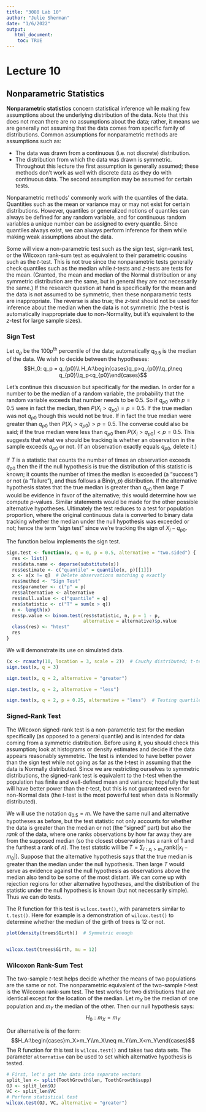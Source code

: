 ---
title: "3080 Lab 10"
author: "Julie Sherman"
date: "1/6/2022"
output:
   html_document:
    toc: TRUE
---
# Lecture 10
## Nonparametric Statistics
**Nonparametric statistics** concern statistical inference while making few assumptions about the underlying distribution of the data. Note that this does not mean there are *no* assumptions about the data; rather, it means we are generally not assuming that the data comes from specific family of distributions. Common assumptions for nonparametric methods are assumptions such as:

* The data was drawn from a continuous (i.e. not discrete) distribution.
* The distribution from which the data was drawn is symmetric.
Throughout this lecture the first assumption is generally assumed; these methods don’t work as well with discrete data as they do with continuous data. The second assumption may be assumed for certain tests.

Nonparametric methods’ commonly work with the quantiles of the data. Quantities such as the mean or variance may or may not exist for certain distributions. However, quantiles or generalized notions of quantiles can always be defined for any random variable, and for continuous random variables a unique number can be assigned to every quantile. Since quantiles always exist, we can always perform inference for them while making weak assumptions about the data.

Some will view a non-parametric test such as the sign test, sign-rank test, or the Wilcoxon rank-sum test as equivalent to their parametric cousins such as the  $t$-test. This is not true since the nonparametric tests generally check quantiles such as the median while  $t$-tests and  $z$-tests are tests for the mean. (Granted, the mean and median of the Normal distribution or any symmetric distribution are the same, but in general they are not necessarily the same.) If the research question at hand is specifically for the mean and the data is not assumed to be symmetric, then these nonparametric tests are inappropriate. The reverse is also true; the  $z$-test should not be used for inference about the median when the data is not symmetric (the  $t$-test is automatically inappropriate due to non-Normality, but it’s equivalent to the  $z$-test for large sample sizes).

### Sign Test
Let  $q_p$ be the $100p^{\text{th}}$ percentile of the data; automatically  $q_{0.5}$  is the median of the data. We wish to decide between the hypotheses:
$$H_0: q_p = q_{p0}\\
H_A:\begin{cases}q_p>q_{p0}\\q_p\neq  q_{p0}\\q_p<q_{p0}\end{cases}$$

Let’s continue this discussion but specifically for the median. In order for a number to be the median of a random variable, the probability that the random variable exceeds that number needs to be 0.5. So if $q_{p0}$ with  $p=0.5$  were in fact the median, then  $P(X_i>q_{p0}) = p = 0.5$. If the true median was not  $q_{p0}$ though this would not be true. If in fact the true median were greater than  $q_{p0}$ then  $P(X_i>q_{p0}) > p = 0.5$. The converse could also be said; if the true median were less than  $q_{p0}$ then  $P(X_i>q_{p0}) < p = 0.5$. This suggests that what we should be tracking is whether an observation in the sample exceeds  $q_{p0}$  or not. (If an observation exactly equals  $q_{p0}$, delete it.)

If $T$ is a statistic that counts the number of times an observation exceeds  $q_{p0}$ then the if the null hypothesis is true the distribution of this statistic is known; it counts the number of times the median is exceeded (a “success”) or not (a “failure”), and thus follows a  $\text{Bin}(n,p)$ distribution. If the alternative hypothesis states that the true median is greater than  $q_{p0}$ then large  $T$  would be evidence in favor of the alternative; this would determine how we compute  $p$-values. Similar statements would be made for the other possible alternative hypotheses. Ultimately the test reduces to a test for population proportion, where the original continuous data is converted to binary data tracking whether the median under the null hypothesis was exceeded or not; hence the term “sign test” since we’re tracking the sign of  $X_i-q_{p0}$.

The function below implements the sign test.

```{r}
sign.test <- function(x, q = 0, p = 0.5, alternative = "two.sided") {
  res <- list()
  res$data.name <- deparse(substitute(x))
  res$estimate <- c("quantile" = quantile(x, p)[[1]])
  x <- x[x != q]  # Delete observations matching q exactly
  res$method <- "Sign Test"
  res$parameter <- c("p" = p)
  res$alternative <- alternative
  res$null.value <- c("quantile" = q)
  res$statistic <- c("T" = sum(x > q))
  n <- length(x)
  res$p.value <- binom.test(res$statistic, n, p = 1 - p,
                            alternative = alternative)$p.value
  class(res) <- "htest"
  res
}
```

We will demonstrate its use on simulated data.
```{r}
(x <- rcauchy(10, location = 3, scale = 2))  # Cauchy distributed; t-test won't work
sign.test(x, q = 3)

sign.test(x, q = 2, alternative = "greater")

sign.test(x, q = 2, alternative = "less")

sign.test(x, q = 2, p = 0.25, alternative = "less")  # Testing quartile
```

### Signed-Rank Test
The Wilcoxon signed-rank test is a non-parametric test for the median specifically (as opposed to a general quantile) and is intended for data coming from a symmetric distribution. Before using it, you should check this assumption; look at histograms or density estimates and decide if the data appears reasonably symmetric. The test is intended to have better power than the sign test while not going as far as the  $t$-test in assuming that the data is Normally distributed. Since we are restricting ourselves to symmetric distributions, the signed-rank test is equivalent to the  $t$-test when the population has finite and well-defined mean and variance; hopefully the test will have better power than the $t$-test, but this is not guaranteed even for non-Normal data (the $t$-test is the most powerful test when data is Normally distributed).

We will use the notation  $q_{0.5}=m$. We have the same null and alternative hypotheses as before, but the test statistic not only accounts for whether the data is greater than the median or not (the “signed” part) but also the *rank* of the data, where one ranks observations by how far away they are from the supposed median (so the closest observation has a rank of 1 and the furthest a rank of  $n$). The test statstic will be $T=\sum_{i:x_i>m_0}\text{rank}(|x_i-m_0|)$. Suppose that the alternative hypothesis says that the true median is greater than the median under the null hypothesis. Then large  $T$ would serve as evidence against the null hypothesis as observations above the median also tend to be some of the most distant. We can come up with rejection regions for other alternative hypotheses, and the distribution of the statistic under the null hypothesis is known (but not necessarily simple). Thus we can do tests.

The R function for this test is `wilcox.test()`, with parameters similar to `t.test()`. Here for example is a demonstration of `wilcox.test()` to determine whether the median of the girth of trees is 12 or not.

```{r}
plot(density(trees$Girth))  # Symmetric enough


wilcox.test(trees$Girth, mu = 12)
```

### Wilcoxon Rank-Sum Test
The two-sample  $t$-test helps decide whether the means of two populations are the same or not. The nonparametric equivalent of the two-sample  $t$-test is the Wilcoxon rank-sum test. The test works for two distributions that are identical except for the location of the median. Let  $m_X$  be the median of one population and  $m_Y$ the median of the other. Then our null hypothesis says:
$$H_0:m_X=m_Y$$

Our alternative is of the form:
$$H_A:\begin{cases}m_X>m_Y\\m_X\neq m_Y\\m_X<m_Y\end{cases}$$
The R function for this test is `wilcox.test()` and takes two data sets. The parameter `alternative` can be used to set which alternative hypothesis is tested.

```{r}
# First, let's get the data into separate vectors
split_len <- split(ToothGrowth$len, ToothGrowth$supp)
OJ <- split_len$OJ
VC <- split_len$VC
# Perform statistical test
wilcox.test(OJ, VC, alternative = "greater")
```
